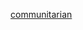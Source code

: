 {{Userbox
  |border-c = #000000
  |border-s = 1
  |id-c     = #FFFFFF
  |id-s     = 12
  |id-fc    = 000000
  |info-c   = #f0e68c
  |info-s   = 10
  |info-fc  = #000000
  |id       = 社群主義
  |info     = 這個用戶是'''[[社群主義]]'''者
  |nocat    = {{{nocat|}}} 
}}<includeonly>[[Category:維基社群主義者|{{PAGENAME}}]]</includeonly><noinclude>
[[Category:政治主張用戶框模板|communitarian]]
</noinclude>